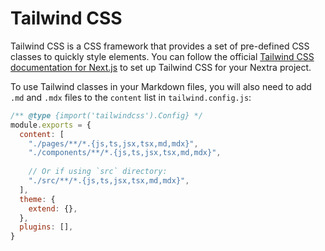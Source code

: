 # Tailwind CSS

Tailwind CSS is a CSS framework that provides a set of pre-defined CSS classes to quickly style elements. You can follow the official [Tailwind CSS documentation for Next.js](https://tailwindcss.com/docs/guides/nextjs) to set up Tailwind CSS for your Nextra project.

To use Tailwind classes in your Markdown files, you will also need to add `.md` and `.mdx` files to the `content` list in `tailwind.config.js`:

```js filename="tailwind.config.js" /md,mdx/
/** @type {import('tailwindcss').Config} */
module.exports = {
  content: [
    "./pages/**/*.{js,ts,jsx,tsx,md,mdx}",
    "./components/**/*.{js,ts,jsx,tsx,md,mdx}",
 
    // Or if using `src` directory:
    "./src/**/*.{js,ts,jsx,tsx,md,mdx}",
  ],
  theme: {
    extend: {},
  },
  plugins: [],
}
```
